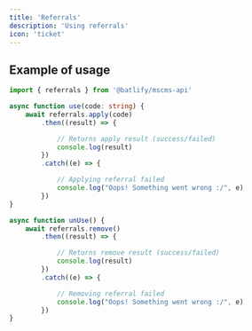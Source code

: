 ```yaml
---
title: 'Referrals'
description: 'Using referrals'
icon: 'ticket'
---
```


## Example of usage
```ts
import { referrals } from '@batlify/mscms-api'

async function use(code: string) {
    await referrals.apply(code)
        .then((result) => {

            // Returns apply result (success/failed)
            console.log(result)
        })
        .catch((e) => {

            // Applying referral failed
            console.log("Oops! Something went wrong :/", e)
        })
}

async function unUse() {
    await referrals.remove()
        .then((result) => {

            // Returns remove result (success/failed)
            console.log(result)
        })
        .catch((e) => {

            // Removing referral failed
            console.log("Oops! Something went wrong :/", e)
        })
}
```